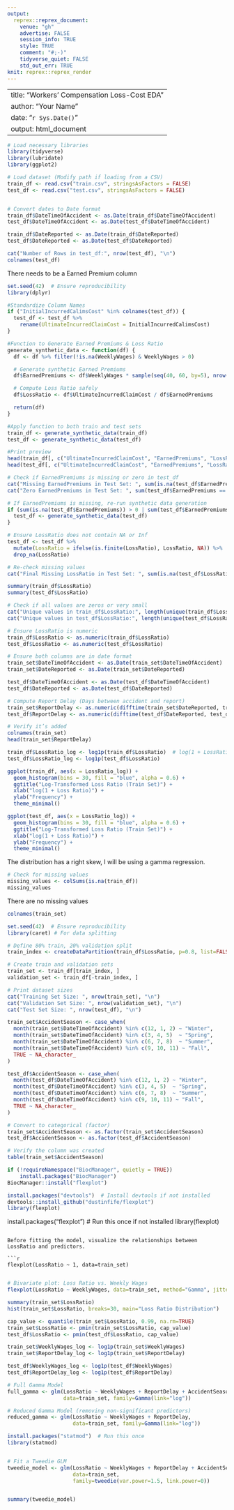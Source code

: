 ```yaml
---
output:
  reprex::reprex_document:
    venue: "gh"
    advertise: FALSE
    session_info: TRUE
    style: TRUE
    comment: "#;-)"
    tidyverse_quiet: FALSE
    std_out_err: TRUE
knit: reprex::reprex_render
---
```

---
title: "Workers' Compensation Loss-Cost EDA"
author: "Your Name"
date: "`r Sys.Date()`"
output: html_document
---



```r
# Load necessary libraries
library(tidyverse)
library(lubridate)
library(ggplot2)

```


```r
# Load dataset (Modify path if loading from a CSV)
train_df <- read.csv("train.csv", stringsAsFactors = FALSE)
test_df <- read.csv("test.csv", stringsAsFactors = FALSE)


# Convert dates to Date format
train_df$DateTimeOfAccident <- as.Date(train_df$DateTimeOfAccident)
test_df$DateTimeOfAccident <- as.Date(test_df$DateTimeOfAccident)

train_df$DateReported <- as.Date(train_df$DateReported)
test_df$DateReported <- as.Date(test_df$DateReported)
```     

```r

cat("Number of Rows in test_df:", nrow(test_df), "\n")
colnames(test_df)


```


There needs to be a Earned Premium column 

```r
set.seed(42)  # Ensure reproducibility
library(dplyr)

#Standardize Column Names
if ("InitialIncurredCalimsCost" %in% colnames(test_df)) {
  test_df <- test_df %>%
    rename(UltimateIncurredClaimCost = InitialIncurredCalimsCost)
}

#Function to Generate Earned Premiums & Loss Ratio
generate_synthetic_data <- function(df) {
  df <- df %>% filter(!is.na(WeeklyWages) & WeeklyWages > 0)

  # Generate synthetic Earned Premiums
  df$EarnedPremiums <- df$WeeklyWages * sample(seq(40, 60, by=5), nrow(df), replace=TRUE)

  # Compute Loss Ratio safely
  df$LossRatio <- df$UltimateIncurredClaimCost / df$EarnedPremiums

  return(df)
}

#Apply function to both train and test sets
train_df <- generate_synthetic_data(train_df)
test_df <- generate_synthetic_data(test_df)

#Print preview
head(train_df[, c("UltimateIncurredClaimCost", "EarnedPremiums", "LossRatio")])
head(test_df[, c("UltimateIncurredClaimCost", "EarnedPremiums", "LossRatio")])

```

```r
# Check if EarnedPremiums is missing or zero in test_df
cat("Missing EarnedPremiums in Test Set: ", sum(is.na(test_df$EarnedPremiums)), "\n")
cat("Zero EarnedPremiums in Test Set: ", sum(test_df$EarnedPremiums == 0, na.rm = TRUE), "\n")

# If EarnedPremiums is missing, re-run synthetic data generation
if (sum(is.na(test_df$EarnedPremiums)) > 0 | sum(test_df$EarnedPremiums == 0, na.rm = TRUE) > 0) {
  test_df <- generate_synthetic_data(test_df)
}

# Ensure LossRatio does not contain NA or Inf
test_df <- test_df %>%
  mutate(LossRatio = ifelse(is.finite(LossRatio), LossRatio, NA)) %>% 
  drop_na(LossRatio)

# Re-check missing values
cat("Final Missing LossRatio in Test Set: ", sum(is.na(test_df$LossRatio)), "\n")


```


```r

summary(train_df$LossRatio)
summary(test_df$LossRatio)

# Check if all values are zeros or very small
cat("Unique values in train_df$LossRatio:", length(unique(train_df$LossRatio)), "\n")
cat("Unique values in test_df$LossRatio:", length(unique(test_df$LossRatio)), "\n")

# Ensure LossRatio is numeric
train_df$LossRatio <- as.numeric(train_df$LossRatio)
test_df$LossRatio <- as.numeric(test_df$LossRatio)


```
```r
# Ensure both columns are in date format
train_set$DateTimeOfAccident <- as.Date(train_set$DateTimeOfAccident)
train_set$DateReported <- as.Date(train_set$DateReported)

test_df$DateTimeOfAccident <- as.Date(test_df$DateTimeOfAccident)
test_df$DateReported <- as.Date(test_df$DateReported)

# Compute Report Delay (Days between accident and report)
train_set$ReportDelay <- as.numeric(difftime(train_set$DateReported, train_set$DateTimeOfAccident, units="days"))
test_df$ReportDelay <- as.numeric(difftime(test_df$DateReported, test_df$DateTimeOfAccident, units="days"))

# Verify it’s added
colnames(train_set)
head(train_set$ReportDelay)
```

```r

train_df$LossRatio_log <- log1p(train_df$LossRatio)  # log(1 + LossRatio) to avoid log(0)
test_df$LossRatio_log <- log1p(test_df$LossRatio)

ggplot(train_df, aes(x = LossRatio_log)) +
  geom_histogram(bins = 30, fill = "blue", alpha = 0.6) +
  ggtitle("Log-Transformed Loss Ratio (Train Set)") +
  xlab("log(1 + Loss Ratio)") +
  ylab("Frequency") +
  theme_minimal()

ggplot(test_df, aes(x = LossRatio_log)) +
  geom_histogram(bins = 30, fill = "blue", alpha = 0.6) +
  ggtitle("Log-Transformed Loss Ratio (Train Set)") +
  xlab("log(1 + Loss Ratio)") +
  ylab("Frequency") +
  theme_minimal()

```


The distribution has a right skew, I will be using a gamma regression. 

```r

# Check for missing values
missing_values <- colSums(is.na(train_df))
missing_values


```

 There are no missing values 
```r

colnames(train_set)


```

```r
set.seed(42)  # Ensure reproducibility
library(caret) # For data splitting

# Define 80% train, 20% validation split
train_index <- createDataPartition(train_df$LossRatio, p=0.8, list=FALSE)

# Create train and validation sets
train_set <- train_df[train_index, ]
validation_set <- train_df[-train_index, ]

# Print dataset sizes
cat("Training Set Size: ", nrow(train_set), "\n")
cat("Validation Set Size: ", nrow(validation_set), "\n")
cat("Test Set Size: ", nrow(test_df), "\n")


```
```r
train_set$AccidentSeason <- case_when(
  month(train_set$DateTimeOfAccident) %in% c(12, 1, 2) ~ "Winter",
  month(train_set$DateTimeOfAccident) %in% c(3, 4, 5)  ~ "Spring",
  month(train_set$DateTimeOfAccident) %in% c(6, 7, 8)  ~ "Summer",
  month(train_set$DateTimeOfAccident) %in% c(9, 10, 11) ~ "Fall",
  TRUE ~ NA_character_
)

test_df$AccidentSeason <- case_when(
  month(test_df$DateTimeOfAccident) %in% c(12, 1, 2) ~ "Winter",
  month(test_df$DateTimeOfAccident) %in% c(3, 4, 5)  ~ "Spring",
  month(test_df$DateTimeOfAccident) %in% c(6, 7, 8)  ~ "Summer",
  month(test_df$DateTimeOfAccident) %in% c(9, 10, 11) ~ "Fall",
  TRUE ~ NA_character_
)

# Convert to categorical (factor)
train_set$AccidentSeason <- as.factor(train_set$AccidentSeason)
test_df$AccidentSeason <- as.factor(test_df$AccidentSeason)

# Verify the column was created
table(train_set$AccidentSeason)
```

```r
if (!requireNamespace("BiocManager", quietly = TRUE))
    install.packages("BiocManager")
BiocManager::install("flexplot")


```

```r


install.packages("devtools")  # Install devtools if not installed
devtools::install_github("dustinfife/flexplot")
library(flexplot)

```

install.packages("flexplot")  # Run this once if not installed
library(flexplot)

```

Before fitting the model, visualize the relationships between LossRatio and predictors.

```r

flexplot(LossRatio ~ 1, data=train_set)


```

```r
# Bivariate plot: Loss Ratio vs. Weekly Wages
flexplot(LossRatio ~ WeeklyWages, data=train_set, method="Gamma", jitter=c(0, 0.2))

```

```r
summary(train_set$LossRatio)
hist(train_set$LossRatio, breaks=30, main="Loss Ratio Distribution")

cap_value <- quantile(train_set$LossRatio, 0.99, na.rm=TRUE)
train_set$LossRatio <- pmin(train_set$LossRatio, cap_value)
test_df$LossRatio <- pmin(test_df$LossRatio, cap_value)

train_set$WeeklyWages_log <- log1p(train_set$WeeklyWages)
train_set$ReportDelay_log <- log1p(train_set$ReportDelay)

test_df$WeeklyWages_log <- log1p(test_df$WeeklyWages)
test_df$ReportDelay_log <- log1p(test_df$ReportDelay)

```


```r
# Full Gamma Model
full_gamma <- glm(LossRatio ~ WeeklyWages + ReportDelay + AccidentSeason + MaritalStatus + Gender, 
                  data=train_set, family=Gamma(link="log"))

# Reduced Gamma Model (removing non-significant predictors)
reduced_gamma <- glm(LossRatio ~ WeeklyWages + ReportDelay, 
                     data=train_set, family=Gamma(link="log"))
```



```r
install.packages("statmod")  # Run this once
library(statmod)


# Fit a Tweedie GLM
tweedie_model <- glm(LossRatio ~ WeeklyWages + ReportDelay + AccidentSeason + MaritalStatus, 
                     data=train_set, 
                     family=tweedie(var.power=1.5, link.power=0))


summary(tweedie_model)



```

